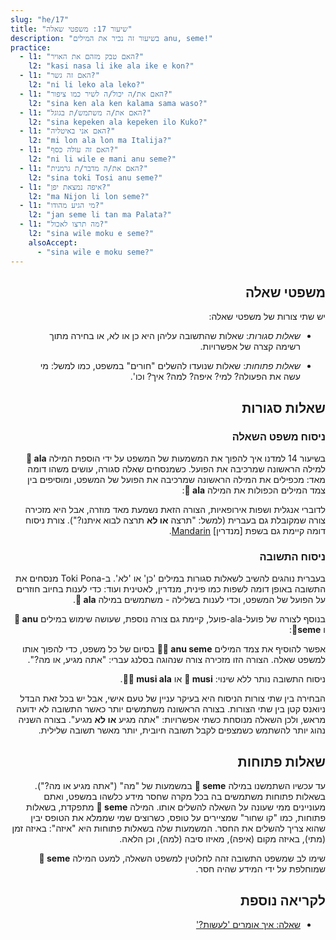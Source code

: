 ```yaml
---
slug: "he/17"
title: "שיעור 17: משפטי שאלה"
description: "בשיעור זה נכיר את המילים anu, seme!"
practice:
  - l1: "האם טבק מזהם את האויר?"
    l2: "kasi nasa li ike ala ike e kon?"
  - l1: "האם זה גשר?"
    l2: "ni li leko ala leko?"
  - l1: "האם את/ה יכול/ה לשיר כמו ציפור?"
    l2: "sina ken ala ken kalama sama waso?"
  - l1: "האם את/ה משתמש/ת בגוגל?"
    l2: "sina kepeken ala kepeken ilo Kuko?"
  - l1: "האם אני באיטליה?"
    l2: "mi lon ala lon ma Italija?"
  - l1: "האם זה עולה כסף?"
    l2: "ni li wile e mani anu seme?"
  - l1: "האם את/ה מדבר/ת גרמנית?"
    l2: "sina toki Tosi anu seme?"
  - l1: "איפה נמצאת יפן?"
    l2: "ma Nijon li lon seme?"
  - l1: "מי הגיע מהודו?"
    l2: "jan seme li tan ma Palata?"
  - l1: "מה תרצו לאכול?"
    l2: "sina wile moku e seme?"
    alsoAccept:
      - "sina wile e moku seme?"
---
```



<div dir="rtl">

## משפטי שאלה

יש שתי צורות של משפטי שאלה:

* *שאלות סגורות*: שאלות שהתשובה עליהן היא כן או לא, או בחירה מתוך רשימה קצרה של אפשרויות.

* *שאלות פתוחות*: שאלות שנועדו להשלים "חורים" במשפט, כמו למשל: מי עשה את הפעולה? למי? איפה? למה? איך? וכו'.

## שאלות סגורות

### ניסוח משפט השאלה

בשיעור 14 למדנו איך להפוך את המשמעות של המשפט על ידי הוספת המילה **󱤂 ala** למילה הראשונה שמרכיבה את הפועל. כשמנסחים שאלה סגורה, עושים משהו דומה מאד: מכפילים את המילה הראשונה שמרכיבה את הפועל של המשפט, ומוסיפים בין צמד המילים הכפולות את המילה **󱤂 ala**:

<List>
  <Word sl="moku ala moku" m="האם ... אוכל?" />
  <Sentence sl="pipi li moku ala moku e len?" m="האם עש אוכל בגדים?" />
  <Word sl="pona ala pona" m="האם ... הוא טוב?" />
  <Sentence sl="kalama musi li pona ala pona tawa sina?" m="האם המוזיקה טובה בעיניך (האם אתה אוהב את המוזיקה?)" />
  <Word sl="wile ala wile" m="האם ... רוצה?" />
  <Sentence sl="sina wile ala wile lape lon supa?" m="האם אתה רוצה לישון במיטה?" />
  <Word sl="lon ala lon" m="האם ... נמצא" />
  <Sentence sl="ona li lon ala lon ma Mewika?" m="האם אתה נמצא בארצות הברית?" />
</List>

לדוברי אנגלית ושפות אירופאיות, הצורה הזאת נשמעת מאד מוזרה, אבל היא מזכירה צורה שמקובלת גם בעברית (למשל: "תרצה **או לא** תרצה לבוא איתנו?"). צורת ניסוח דומה קיימת גם בשפת [מנדרין]
[Mandarin](https://en.wikipedia.org/wiki/A-not-A_question#A-not-AB_form_4).

### ניסוח התשובה

בעברית נוהגים להשיב לשאלות סגורות במילים 'כן' או 'לא'. ב-Toki Pona מנסחים את התשובה באופן דומה לשפות כמו פינית, מנדרין, לאטינית ועוד: כדי לענות בחיוב חוזרים על הפועל של המשפט, וכדי לענות בשלילה - משתמשים במילה **󱤂 ala**.

<List>
  <Sentence sl="sitelen li musi ala musi?" m="הסרט נחמד?" />
  <Word sl="musi." m="כן" />
  <Word sl="musi ala." m="לא" />
</List>

בנוסף לצורה של פועל-ala-פועל, קיימת גם צורה נוספת, שעושה שימוש במילים  **󱤇 anu** ו **󱥙seme**:

<List>
  <Word sl="seme" m="מה?" />
  <Word sl="anu" m="או" />
  <Word sl="anu seme" m="..., נכון?" />
</List>

אפשר להוסיף את צמד המילים **󱤇󱥙 anu seme** בסיום של כל משפט, כדי להפוך אותו למשפט שאלה. הצורה הזו מזכירה צורה שנהוגה בסלנג עברי: "אתה מגיע, או מה?". 

<List>
  <Sentence sl="sitelen li musi anu seme?" m="הוידאו נחמד, נכון?" />
</List>

ניסוח התשובה נותר ללא שינוי:  **󱤻 musi** או **󱤻󱤂 musi ala**.

הבחירה בין שתי צורות הניסוח היא בעיקר עניין של טעם אישי, אבל יש בכל זאת הבדל ניואנס קטן בין שתי הצורות. בצורה הראשונה משתמשים יותר כאשר התשובה לא ידועה מראש, ולכן השאלה מנוסחת כשתי אפשרויות: "אתה מגיע **או לא** מגיע". בצורה השניה נהוג יותר להשתמש כשמצפים לקבל תשובה חיובית, יותר מאשר תשובה שלילית.

## שאלות פתוחות

עד עכשיו השתמשנו במילה **󱥙 seme** במשמעות של "מה" ("אתה מגיע או מה?"). בשאלות פתוחות משתמשים בה בכל מקרה שחסר מידע כלשהו במשפט, ואתם מעוניינים ממי שעונה על השאלה להשלים אותו. המילה **󱥙 seme** מתפקדת, בשאלות פתוחות, כמו "קו שחור" שמציירים על טופס, כשרוצים שמי שממלא את הטופס יבין שהוא צריך להשלים את החסר. המשמעות שלה בשאלות פתוחות היא "איזה": באיזה זמן (מתי), באיזה מקום (איפה), מאיזו סיבה (למה), וכן הלאה.

<List>
  <Sentence sl="waso li lon seme?" m="איפה הציפור? (באיזה מקום נמצאת הציפור?)" />
  <Sentence sl="waso li lon tomo." m="הציפור נמצאת בקן." />
  <Sentence sl="soweli li utala e jan seme?" m="את מי תקפה החיה? (איזה איש תקפה החיה?)" />
  <Sentence sl="soweli li utala e jan Ema." m="החיה תקפה את אמה." />
</List>

שימו לב שמשפט התשובה זהה לחלוטין למשפט השאלה, למעט המילה **󱥙 seme** שמוחלפת על ידי המידע שהיה חסר.

<Practice exercises={frontmatter.practice} client:load />

## לקריאה נוספת
* [שאלה: איך אומרים 'לעשות?'](he/doing/)

</div>